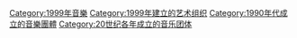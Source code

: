 {{Commons cat|Musical groups established in 1999}}
{{Cat topic in year|topic=成立的音樂團體|year=1993}}

[[Category:1999年音樂|Category:1999年音樂]]
[[Category:1999年建立的艺术组织|Category:1999年建立的艺术组织]]
[[Category:1990年代成立的音樂團體|Category:1990年代成立的音樂團體]]
[[Category:20世纪各年成立的音乐团体|Category:20世纪各年成立的音乐团体]]